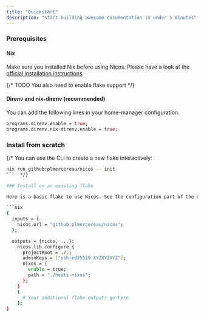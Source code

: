 ```yaml
---
title: "Quickstart"
description: "Start building awesome documentation in under 5 minutes"
---
```


### Prerequisites

#### Nix

Make sure you installed Nix before using Nicos. Please have a look at the [official installation instructions](https://nixos.org/download#download-nix).

{/* TODO You also need to enable flake support */}

#### Direnv and nix-direnv (recommended)

You can add the following lines in your home-manager configuration:

```nix
programs.direnv.enable = true;
programs.direnv.nix-direnv.enable = true;
```

### Install from scratch

{/\* You can use the CLI to create a new flake interactively:

````sh
nix run github:plmercereau/nicos -- init
```  */}

### Install on an existing flake

Here is a basic flake to use Nicos. See the configuration part of the documentation to know more about the arguments of the `nicos.lib.configure` wrapper.

```nix
{
  inputs = {
    nicos.url = "github:plmercereau/nicos";
  };

  outputs = {nicos, ...}:
    nicos.lib.configure {
      projectRoot = ./.;
      adminKeys = ["ssh-ed25519 XYZXYZXYZ"];
      nixos = {
        enable = true;
        path = "./hosts-nixos";
      };
    }
    {
      # Your additional flake outputs go here
    };
}
````
